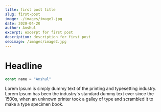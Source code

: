 ```yaml
---
title: first post title
slug: first-post
image: ./images/image1.jpg
date: 2020-04-20
author: Anshul
excerpt: excerpt for first post
description: description for first post
seoimage: /images/image2.jpg
---
```


# Headline

```javascript
const name = "Anshul"
```

Lorem Ipsum is simply dummy text of the printing and typesetting industry. Lorem Ipsum has been the industry's standard dummy text ever since the 1500s, when an unknown printer took a galley of type and scrambled it to make a type specimen book.


